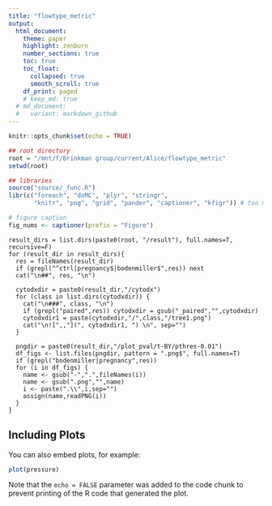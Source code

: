 ```yaml
---
title: "flowtype_metric"
output:
  html_document:
    theme: paper
    highlight: zenburn
    number_sections: true
    toc: true
    toc_float: 
      collapsed: true
      smooth_scroll: true
    df_print: paged
    # keep_md: true
  # md_document:
  #   variant: markdown_github
---
```


```r
knitr::opts_chunk$set(echo = TRUE)

## root directory
root = "/mnt/f/Brinkman group/current/Alice/flowtype_metric"
setwd(root)

## libraries
source("source/_func.R")
libr(c("foreach", "doMC", "plyr", "stringr",
       "knitr", "png", "grid", "pander", "captioner", "kfigr")) # too much, but will use later on

# figure caption
fig_nums <- captioner(prefix = "Figure")

```



```{results='asis'}
result_dirs = list.dirs(paste0(root, "/result"), full.names=T, recursive=F)
for (result_dir in result_dirs){
  res = fileNames(result_dir)
  if (grepl("^ctrl|pregnancy$|bodenmiller$",res)) next
  cat("\n##", res, "\n")

  cytodxdir = paste0(result_dir,"/cytodx")
  for (class in list.dirs(cytodxdir)) {
    cat("\n###", class, "\n")
    if (grepl("paired",res)) cytodxdir = gsub("_paired","",cytodxdir)
    cytodxdir1 = paste(cytodxdir,"/",class,"/tree1.png")
    cat("\n![",,"](", cytodxdir1, ") \n", sep="")
  }
  
  pngdir = paste0(result_dir,"/plot_pval/t-BY/pthres-0.01")
  df_figs <- list.files(pngdir, pattern = ".png$", full.names=T)
  if (grepl("bodenmiller|pregnancy",res))
  for (i in df_figs) {  
    name <- gsub("-",".",fileNames(i))
    name <- gsub(".png","",name)  
    i <- paste(".\\",i,sep="")
    assign(name,readPNG(i))
  }
}
```

## Including Plots

You can also embed plots, for example:

```r
plot(pressure)
```

Note that the `echo = FALSE` parameter was added to the code chunk to prevent printing of the R code that generated the plot.

